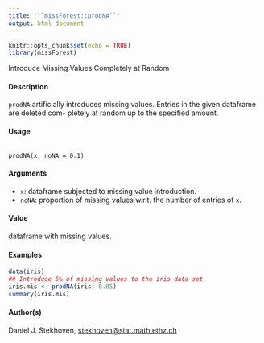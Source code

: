 ---
title: "``missForest::prodNA``"
output: html_document
---

```{r setup, include=FALSE}
knitr::opts_chunk$set(echo = TRUE)
library(missForest)
```


Introduce Missing Values Completely at Random

#### Description
``prodNA`` artificially introduces missing values. Entries in the given dataframe are deleted com-
pletely at random up to the specified amount.

#### Usage
<pre><code>
prodNA(x, noNA = 0.1)
</code></pre>

#### Arguments
* ``x``: dataframe subjected to missing value introduction.
* ``noNA``: proportion of missing values w.r.t. the number of entries of ``x``.

#### Value
dataframe with missing values.

#### Examples
```{r}
data(iris)
## Introduce 5% of missing values to the iris data set
iris.mis <- prodNA(iris, 0.05)
summary(iris.mis)
```


#### Author(s)
Daniel J. Stekhoven, <stekhoven@stat.math.ethz.ch>
